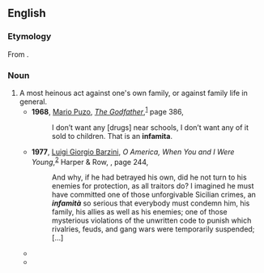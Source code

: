 {{also|infamità}}
==English==

===Etymology===
From {{bor|en|it|infamità}}.

===Noun===
{{en-noun|~}}

# A most heinous act against one's own family, or against family life in general.
#* '''1968''', [[w:Mario Puzo|Mario Puzo]], ''[[w:The Godfather|The Godfather]]'',<sup>[https://www.google.co.jp/books/edition/The_Godfather/bDQD1YUcCXkC?hl=en&gbpv=1&dq=infamita&pg=PA386&printsec=frontcover]</sup> page 386,
#*: I don’t want any [drugs] near schools, I don’t want any of it sold to children. That is an '''infamita'''.
#* '''1977''', [[w:Luigi Barzini, Jr.|Luigi Giorgio Barzini]], ''O America, When You and I Were Young'',<sup>[http://books.google.com/books?id=wNgqAAAAMAAJ]</sup> Harper &amp; Row, {{ISBN|0060102268}}, page 244,
#*: And why, if he had betrayed his own, did he not turn to his enemies for protection, as all traitors do? I imagined he must have committed one of those unforgivable Sicilian crimes, an '''''infamità''''' <!-- [sic] italics, accent --> so serious that everybody must condemn him, his family, his allies as well as his enemies; one of those mysterious violations of the unwritten code to punish which rivalries, feuds, and gang wars were temporarily suspended; […]
#* {{quote-book|en|year=1984|author=[[w:Mario Puzo|Mario Puzo]]|title=[[w:The Sicilian|The Sicilian]]|url=http://books.google.com/books?id=w0_QOUFxtbUC|page=236|publisher=Linden Press/Simon &amp; Schuster|isbn=0-671-43564-7
|passage=Don Croce sells information to the government and to me that is an '''''infamita'''''. <!-- [sic] italics -->}}
#* {{quote-book|en|year=2002|author=Jane Kathleen Curry|title=[[w:John Guare|John Guare]]: A Research and Production Sourcebook|url=http://books.google.com/books?id=fXWALFdhyusC|pages=34–5|publisher=Greenwood Publishing|isbn=0-313-31252-4
|passage=Philip teaches the children the Sicilian concept of omerta or silence and warns them not to commit '''infamita''', or the telling of family secrets.}}